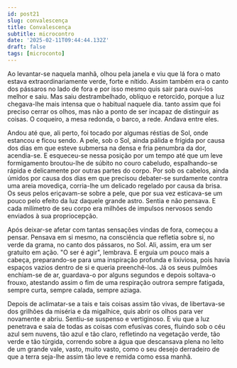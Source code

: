 ```yaml
---
id: post21
slug: convalescença
title: Convalescença
subtitle: microcontro
date: '2025-02-11T09:44:44.132Z'
draft: false
tags: [microconto]
---
```

Ao levantar-se naquela manhã, olhou pela janela e viu que lá fora o mato estava 
extraordinariamente verde, forte e nítido. Assim também era o canto dos pássaros
no lado de fora e por isso mesmo quis sair para ouvi-los melhor e saiu. Mas saiu destrambelhado,
oblíquo e retorcido, porque a luz chegava-lhe mais intensa que o 
habitual naquele dia. tanto assim que foi preciso cerrar os olhos, 
mas não a ponto de ser incapaz de distinguir as coisas.
O coqueiro, a mesa redonda, o barco, a rede. Andava entre eles. 

Andou até que, ali perto, foi tocado por algumas réstias de Sol,
onde estancou e ficou sendo. A pele, sob o Sol, ainda pálida e frígida 
por causa dos dias em que esteve submersa na densa e fria penumbra da dor,
acendia-se. E esqueceu-se nessa posição por um tempo
até que um leve formigamento broutou-lhe de súbito no couro 
cabeludo, espalhando-se rápida e delicamente por outras partes do corpo. Por sob os cabelos, 
ainda úmidos por causa dos dias em que precisou debater-se surdamente contra uma areia movediça,
corria-lhe um delicado regelado por causa da brisa. Os seus pelos eriçavam-se sobre a pele, 
que por sua vez esticava-se um pouco pelo efeito da luz
daquele grande astro. Sentia e não pensava. E cada milímetro de seu corpo era milhões 
de impulsos nervosos sendo enviados à sua propriocepção. 

Após deixar-se afetar com tantas sensações vindas de fora, começou a pensar. 
Pensava em si mesmo, na consciência que refletia sobre si, no verde da grama,
no canto dos pássaros, no Sol. Ali, assim, era um ser gratuito
em ação. "O ser é agir", lembrava. E erguia um pouco mais
a cabeça, preparando-se para uma inspiração profunda e lixiviosa, pois 
havia espaços vazios dentro de si e queria preenchê-los.
Já os seus pulmões enchiam-se de ar, guardava-o por alguns 
segundos e depois soltava-o frouxo, atestando assim
o fim de uma respiração outrora sempre fatigada, sempre curta, sempre calada,
sempre aziaga.

Depois de aclimatar-se a tais e tais coisas assim tão vivas, 
de libertava-se dos grilhões da miséria e da migalhice,
quis abrir os olhos para ver novamente e abriu. Sentiu-se suspenso e vertiginoso.
E viu que a luz penetrava e saia de todas as coisas com efusivas cores,
fluindo sob o céu azul sem nuvens, tão azul e tão claro, refletindo na
vegetação verde, tão verde e tão túrgida, 
correndo sobre a água que descansava plena no leito 
de um grande vale, vasto, muito vasto, como o seu desejo 
derradeiro de que a terra seja-lhe assim tão leve e remida como essa manhã.